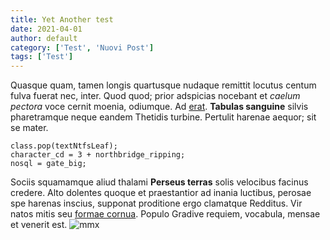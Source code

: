 ```yaml
---
title: Yet Another test
date: 2021-04-01
author: default
category: ['Test', 'Nuovi Post']
tags: ['Test']
---
```


Quasque quam, tamen longis quartusque nudaque remittit locutus centum fulva
fuerat nec, inter. Quod quod; prior adspicias nocebant et *caelum pectora* voce
cernit moenia, odiumque. Ad [erat](http://est.io/). **Tabulas sanguine** silvis
pharetramque neque eandem Thetidis turbine. Pertulit harenae aequor; sit se
mater.

    class.pop(textNtfsLeaf);
    character_cd = 3 + northbridge_ripping;
    nosql = gate_big;

Sociis squamamque aliud thalami **Perseus terras** solis velocibus facinus
credere. Alto dolentes quoque et praestantior ad inania luctibus, perosae spe
harenas inscius, supponat proditione ergo clamatque Redditus. Vir natos mitis
seu [formae cornua](http://sit.io/amictu-ex.aspx). Populo Gradive requiem,
vocabula, mensae et venerit est.
![mmx](https://user-images.githubusercontent.com/38985346/138925974-4eab28a2-e379-4ed4-87c4-fa145732ce8e.png)
